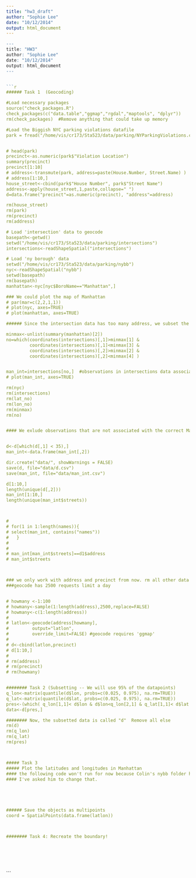 ```yaml
---
title: "hw3_draft"
author: "Sophie Lee"
date: "10/12/2014"
output: html_document
---
```




```r

---
title: "HW3"
author: "Sophie Lee"
date: "10/12/2014"
output: html_document
---


```r
###### Task 1  (Geocoding)

#Load necessary packages
source("check_packages.R")
check_packages(c("data.table","ggmap","rgdal","maptools", "dplyr"))
rm(check_packages)  #Remove anything that could take up memory

#Load the Biggish NYC parking violations datafile
park = fread("/home/vis/cr173/Sta523/data/parking/NYParkingViolations.csv",sep=",")


# head(park)
precinct<-as.numeric(park$"Violation Location")
summary(precinct)
precinct[1:10]
# address<-transmute(park, address=paste(House.Number, Street.Name) )
# address[1:10,]
house_street<-cbind(park$"House Number", park$"Street Name")
address<-apply(house_street,1,paste,collapse=" ")
d=data.frame("precinct"=as.numeric(precinct), "address"=address)

rm(house_street)
rm(park)
rm(precinct)
rm(address)

# Load 'intersection' data to geocode
basepath<-getwd()
setwd("/home/vis/cr173/Sta523/data/parking/intersections")
intersections<-readShapeSpatial("intersections")

# Load 'ny borough' data
setwd("/home/vis/cr173/Sta523/data/parking/nybb")
nyc<-readShapeSpatial("nybb")
setwd(basepath)
rm(basepath)
manhattan<-nyc[nyc$BoroName=="Manhattan",]

### We could plot the map of Manhattan
# par(mar=c(2,2,1,1))
# plot(nyc, axes=TRUE)
# plot(manhattan, axes=TRUE)

###### Since the intersection data has too many address, we subset the intersection data using the max and min of the longitude and lattitude of Manhattan

minmax<-unlist(summary(manhattan)[2])
no=which(coordinates(intersections)[,1]>minmax[1] & 
         coordinates(intersections)[,1]<minmax[3] & 
         coordinates(intersections)[,2]>minmax[2] & 
         coordinates(intersections)[,2]<minmax[4] )


man_int=intersections[no,]  #observations in intersections data associated with manhattan addresses only
# plot(man_int, axes=TRUE)

rm(nyc)
rm(intersections)
rm(lat_no)
rm(lon_no)
rm(minmax)
rm(no)


#### We exlude observations that are not associated with the correct Manhattan precincts


d<-d[which(d[,1] < 35),]
man_int<-data.frame(man_int[,2])

dir.create("data/", showWarnings = FALSE)
save(d, file="data/d.csv")
save(man_int, file="data/man_int.csv")

d[1:10,]
length(unique(d[,2]))
man_int[1:10,]
length(unique(man_int$streets))



# 
# for(1 in 1:length(names)){
# select(man_int, contains("names"))
#   }
# 
# 
# man_int[man_int$streets]==d1$address
# man_int$streets



### we only work with address and precinct from now. rm all other data frame that takes up RAM space!
###geocode has 2500 requests limit a day


# howmany <-1:100
# howmany<-sample(1:length(address),2500,replace=FALSE)
# howmany<-c(1:length(address))
# 
# latlon<-geocode(address[howmany], 
#         output="latlon", 
#         override_limit=FALSE) #geocode requires 'ggmap'
# 
# d<-cbind(latlon,precinct)
# d[1:10,]
# 
# rm(address)
# rm(precinct)
# rm(howmany)


######## Task 2 (Subsetting -- We will use 95% of the datapoints)
q_lon<-matrix(quantile(d$lon, probs=c(0.025, 0.975), na.rm=TRUE))
q_lat<-matrix(quantile(d$lat, probs=c(0.025, 0.975), na.rm=TRUE))
pres<-(which( q_lon[1,1]< d$lon & d$lon<q_lon[2,1] & q_lat[1,1]< d$lat & d$lat<q_lat[2,1]))
data<-d[pres,]

######## Now, the subsetted data is called "d"  Remove all else
rm(d)
rm(q_lon)
rm(q_lat)
rm(pres)



##### Task 3
##### Plot the latitudes and longitudes in Manhattan
#### the following code won't run for now because Colin's nybb folder has a permission setting.
#### I've asked him to change that.





###### Save the objects as multipoints
coord = SpatialPoints(data.frame(latlon)) 



######## Task 4: Recreate the boundary!







```




```

